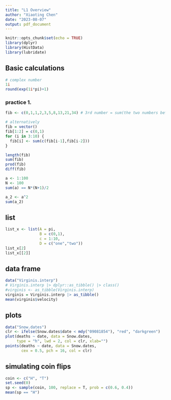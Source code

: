 ```yaml
---
title: "L1 Overview"
author: "Xiaoting Chen"
date: "2023-08-07"
output: pdf_document
---
```


```r
knitr::opts_chunk$set(echo = TRUE)
library(dplyr)
library(HistData)
library(lubridate)
```

## Basic calculations

```r
# complex number
1i
round(exp(1i*pi)+1)
```

### practice 1.
```r
fib <- c(0,1,1,2,3,5,8,13,21,34) # 3rd number = sum(the two numbers before)

# alternatively 
fib = vector()
fib[1:2] = c(0,1)
for (i in 3:10) {
  fib[i] <- sum(c(fib[i-1],fib[i-2]))
}

length(fib)
sum(fib)
prod(fib)
diff(fib)

a <- 1:100
N <- 100
sum(a) == N*(N+1)/2

a_2 <- a^2
sum(a_2)
```

## list

```r
list_x <- list(A = pi,
               B = c(0,1),
               c = 1:10,
               D = c("one","two"))
list_x[2]
list_x[[2]]
```

## data frame

```r
data("Virginis.interp")
# Virginis.interp |> dplyr::as_tibble() |> class()
#virginis <- as_tibble(Virginis.interp)
virginis = Virginis.interp |> as_tibble()
mean(virginis$velocity)
```


## plots

```r
data("Snow.dates")
clr <- ifelse(Snow.dates$date < mdy("09081854"), "red", "darkgreen")
plot(deaths ~ date, data = Snow.dates,
     type = "h", lwd = 2, col = clr, xlab="")
points(deaths ~ date, data = Snow.dates,
       cex = 0.5, pch = 16, col = clr)
```


## simulating coin flips

```r
coin <- c("H", "T")
set.seed(0)
sp <- sample(coin, 100, replace = T, prob = c(0.6, 0.4)) 
mean(sp == "H")
```